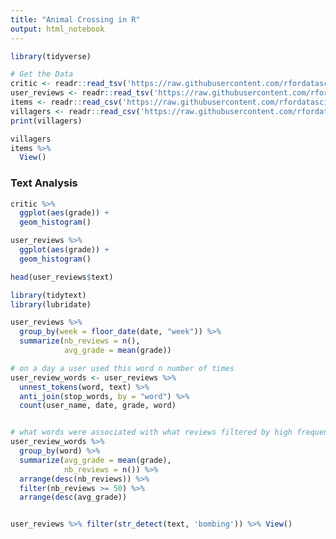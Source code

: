 ```yaml
---
title: "Animal Crossing in R"
output: html_notebook
---
```


```r
library(tidyverse)

# Get the Data
critic <- readr::read_tsv('https://raw.githubusercontent.com/rfordatascience/tidytuesday/master/data/2020/2020-05-05/critic.tsv')
user_reviews <- readr::read_tsv('https://raw.githubusercontent.com/rfordatascience/tidytuesday/master/data/2020/2020-05-05/user_reviews.tsv')
items <- readr::read_csv('https://raw.githubusercontent.com/rfordatascience/tidytuesday/master/data/2020/2020-05-05/items.csv')
villagers <- readr::read_csv('https://raw.githubusercontent.com/rfordatascience/tidytuesday/master/data/2020/2020-05-05/villagers.csv')
print(villagers)
```

```r
villagers
items %>%
  View()
```


### Text Analysis

```r
critic %>%
  ggplot(aes(grade)) +
  geom_histogram()

user_reviews %>%
  ggplot(aes(grade)) +
  geom_histogram()

head(user_reviews$text)
```

```r
library(tidytext)
library(lubridate)

user_reviews %>%
  group_by(week = floor_date(date, "week")) %>%
  summarize(nb_reviews = n(),
            avg_grade = mean(grade))

# on a day a user used this word n number of times
user_review_words <- user_reviews %>%
  unnest_tokens(word, text) %>%
  anti_join(stop_words, by = "word") %>%
  count(user_name, date, grade, word)

```
```r

```

```r
# what words were associated with what reviews filtered by high frequency ordered by high grade
user_review_words %>%
  group_by(word) %>%
  summarize(avg_grade = mean(grade),
            nb_reviews = n()) %>%
  arrange(desc(nb_reviews)) %>%
  filter(nb_reviews >= 50) %>%
  arrange(desc(avg_grade))


user_reviews %>% filter(str_detect(text, 'bombing')) %>% View()
```

